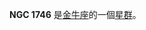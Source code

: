 {{NGCInfoBox|NGCID=NGC 1746|發現者=德亞瑞司特|發現日期=1863年11月9日|其他編號=OCL 452|曆元=J2000.0|赤經=5時3分50秒
|赤緯=23°46'12"|星座=金牛座|星體=星群|星等=6.1|表面亮度=|藍等=}}

'''NGC 1746''' 是[[金牛座|金牛座]]的一個[[星群|星群]]。

{{NGCReference|1746}}

{{Catalogs|NGC=1746}}